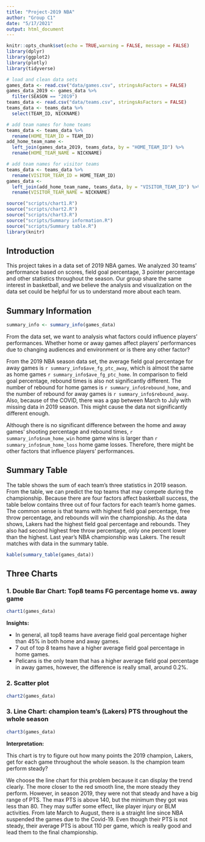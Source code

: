 ```yaml
---
title: "Project-2019 NBA"
author: "Group C1"
date: "5/17/2021"
output: html_document
---
```


```r
knitr::opts_chunk$set(echo = TRUE,warning = FALSE, message = FALSE)
library(dplyr)
library(ggplot2)
library(plotly)
library(tidyverse)
```

``` r
# load and clean data sets
games_data <- read.csv("data/games.csv", stringsAsFactors = FALSE)
games_data_2019 <- games_data %>%
  filter(SEASON == "2019")
teams_data <- read.csv("data/teams.csv", stringsAsFactors = FALSE)
teams_data <- teams_data %>%
  select(TEAM_ID, NICKNAME)

# add team names for home teams
teams_data <- teams_data %>%
  rename(HOME_TEAM_ID = TEAM_ID)
add_home_team_name <-
  left_join(games_data_2019, teams_data, by = "HOME_TEAM_ID") %>%
  rename(HOME_TEAM_NAME = NICKNAME)

# add team names for visitor teams
teams_data <- teams_data %>%
  rename(VISITOR_TEAM_ID = HOME_TEAM_ID)
games_data <-
  left_join(add_home_team_name, teams_data, by = "VISITOR_TEAM_ID") %>%
  rename(VISITOR_TEAM_NAME = NICKNAME)
```

```r
source("scripts/chart1.R")
source("scripts/chart2.R")
source("scripts/chart3.R")
source("scripts/Summary information.R")
source("scripts/Summary table.R")
library(knitr)
```

## Introduction
This project takes in a data set of 2019 NBA games. We analyzed 30 teams' performance based on scores, field goal percentage, 3 pointer percentage and other statistics throughout the season. Our group share the same interest in basketball, and we believe the analysis and visualization on the data set could be helpful for us to understand more about each team.

## Summary Information
``` r
summary_info <- summary_info(games_data)
```
From the data set, we want to analysis what factors could influence players' performances. Whether home or away games affect players' performances due to changing audiences and environment or is there any other factor? 

From the 2019 NBA season data set, the average field goal percentage for away games is `r summary_info$ave_fg_ptc_away`, which is almost the same as home games `r summary_info$ave_fg_ptc_home`. In comparison to field goal percentage, rebound times is also not significantly different. The number of rebound for home games is `r summary_info$rebound_home`, and the number of rebound for away games is `r summary_info$rebound_away`. Also, because of the COVID, there was a gap between March to July with missing data in 2019 season. This might cause the data not significantly different enough. 

Although there is no significant difference between the home and away games' shooting percentage and rebound times, `r summary_info$num_home_win` home game wins is larger than `r summary_info$num_home_loss` home game losses. Therefore, there might be other factors that influence players' performances. 

## Summary Table
The table shows the sum of each team's three statistics in 2019 season. From the table, we can predict the top teams that may compete during the championship. Because there are four factors affect basketball success, the table below contains three out of four factors for each team's home games. The common sense is that teams with highest field goal percentage, free throw percentage, and rebounds will win the championship. As the data shows, Lakers had the highest field goal percentage and rebounds. They also had second highest free throw percentage, only one percent lower than the highest. Last year's NBA championship was Lakers. The result matches with data in the summary table.
``` r
kable(summary_table(games_data))
```

## Three Charts

### 1. Double Bar Chart: Top8 teams FG percentage home vs. away game

``` r
chart1(games_data)
```

**Insights:**

* In general, all top8 teams have average field goal percentage higher than 45%
in both home and away games.
* 7 out of top 8 teams have a higher average field goal percentage in home games.
* Pelicans is the only team that has a higher average field goal percentage in
away games, however, the difference is really small, around 0.2%.


### 2. Scatter plot
``` r
chart2(games_data)
```


### 3. Line Chart: champion team’s (Lakers) PTS throughout the whole season

``` r
chart3(games_data)
```

**Interpretation:**

This chart is try to figure out how many points the 2019 champion, Lakers, get for each game throughout the whole season. Is the champion team perform steady?

We choose the line chart for this problem because it can display the trend clearly. The more closer to the red smooth line, the more steady they perform. However, in season 2019, they were not that steady and have a big range of PTS. The max PTS is above 140, but the minimum they got was less than 80. They may suffer some effect, like player injury or BLM activities. From late March to August, there is a straight line since NBA suspended the games due to the Covid-19. Even though their PTS is not steady, their average PTS is about 110 per game, which is really good and lead them to the final championship.
